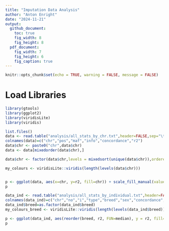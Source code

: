 ```yaml
---
title: "Imputation Data Analysis"
author: "Anton Enright"
date: "2024-11-21"
output:
  github_document:
    toc: true
    fig_width: 8
    fig_height: 8
  pdf_document:
    fig_width: 7
    fig_height: 6
    fig_caption: true
---
```


```r
knitr::opts_chunk$set(echo = TRUE, warning = FALSE, message = FALSE)
```

# Load Libraries
```r
library(gtools)
library(ggplot2)
library(viridisLite)
library(viridis)
```


```r
list.files()
data <- read.table("analysis/all_stats_by_chr.txt",header=FALSE,sep="\t")
colnames(data)=c("chr","pos","maf","info","concordance","r2")
data$chr <- paste0("chr",data$chr)
data <- data[mixedorder(data$chr),]

data$chr <- factor(data$chr,levels = mixedsort(unique(data$chr)),ordered = TRUE)

my_colours <- viridisLite::viridis(length(levels(data$chr)))


p <- ggplot(data, aes(x=chr, y=r2, fill=chr)) + scale_fill_manual(values = my_colours) + geom_boxplot() + theme(axis.text.x = element_text(angle = 90, vjust = 0.5, hjust=1)) + ggtitle("r2 values per chromsome") + xlab("Chromosome") + geom_hline(yintercept=median(data$r2), linetype="dashed", color = "red")
p
```


```r
data_ind <- read.table("analysis/all_stats_by_individual.txt",header=FALSE,sep="\t")
colnames(data_ind)=c("chr","no","i","type","breed","sex","concordance","r2")
data_ind$breed=as.factor(data_ind$breed)
my_colours_breed <- viridisLite::viridis(length(levels(data_ind$breed)))

p <- ggplot(data_ind, aes(reorder(breed, r2, FUN=median), y = r2, fill=breed)) + scale_fill_manual(values = my_colours_breed) + geom_boxplot(outlier.size=0.3) + theme(axis.text.x = element_text(angle = 90, vjust = 0.5, hjust=1)) + theme(legend.text = element_text(size = 2)) + ggtitle("r2 values by Breed") + xlab("Chromosome") + theme(legend.key.size = unit(0.3, 'cm')) + theme(legend.position="none") + theme(axis.text=element_text(size=4)) + coord_cartesian(ylim = c(0, 1.0))
p
```